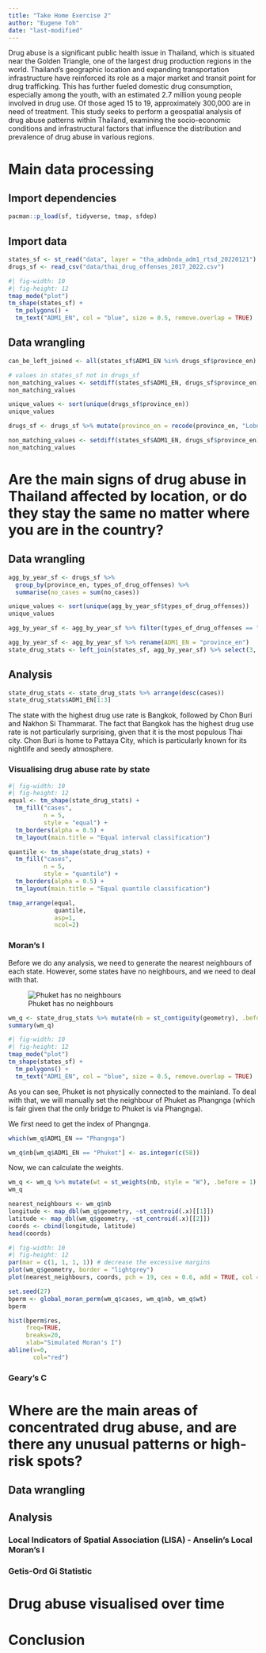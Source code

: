 ```yaml
---
title: "Take Home Exercise 2"
author: "Eugene Toh"
date: "last-modified"
---
```


Drug abuse is a significant public health issue in Thailand, which is situated near the Golden Triangle, one of the largest drug production regions in the world. Thailand’s geographic location and expanding transportation infrastructure have reinforced its role as a major market and transit point for drug trafficking. This has further fueled domestic drug consumption, especially among the youth, with an estimated 2.7 million young people involved in drug use. Of those aged 15 to 19, approximately 300,000 are in need of treatment. This study seeks to perform a geospatial analysis of drug abuse patterns within Thailand, examining the socio-economic conditions and infrastructural factors that influence the distribution and prevalence of drug abuse in various regions.

# Main data processing

## Import dependencies

```r
pacman::p_load(sf, tidyverse, tmap, sfdep)
```

## Import data

```r
states_sf <- st_read("data", layer = "tha_admbnda_adm1_rtsd_20220121")
drugs_sf <- read_csv("data/thai_drug_offenses_2017_2022.csv")
```

```r
#| fig-width: 10
#| fig-height: 12
tmap_mode("plot")
tm_shape(states_sf) +
  tm_polygons() +
  tm_text("ADM1_EN", col = "blue", size = 0.5, remove.overlap = TRUE)
```

## Data wrangling

```r
can_be_left_joined <- all(states_sf$ADM1_EN %in% drugs_sf$province_en)
```

```r
# values in states_sf not in drugs_sf
non_matching_values <- setdiff(states_sf$ADM1_EN, drugs_sf$province_en)
non_matching_values
```

```r
unique_values <- sort(unique(drugs_sf$province_en))
unique_values
```

```r
drugs_sf <- drugs_sf %>% mutate(province_en = recode(province_en, "Loburi" = "Lop Buri", "buogkan" = "Bueng Kan"))
```

```r
non_matching_values <- setdiff(states_sf$ADM1_EN, drugs_sf$province_en)
non_matching_values
```

# Are the main signs of drug abuse in Thailand affected by location, or do they stay the same no matter where you are in the country?

## Data wrangling

```r
agg_by_year_sf <- drugs_sf %>%
  group_by(province_en, types_of_drug_offenses) %>%
  summarise(no_cases = sum(no_cases))
```

```r
unique_values <- sort(unique(agg_by_year_sf$types_of_drug_offenses))
unique_values
```

```r
agg_by_year_sf <- agg_by_year_sf %>% filter(types_of_drug_offenses == "drug_use_cases") %>% select(1, 3)
```

```r
agg_by_year_sf <- agg_by_year_sf %>% rename(ADM1_EN = "province_en")
state_drug_stats <- left_join(states_sf, agg_by_year_sf) %>% select(3, 17:18) %>% rename(cases = "no_cases")
```

## Analysis

```r
state_drug_stats <- state_drug_stats %>% arrange(desc(cases))
state_drug_stats$ADM1_EN[1:3]
```

The state with the highest drug use rate is Bangkok, followed by Chon Buri and Nakhon Si Thammarat. The fact that Bangkok has the highest drug use rate is not particularly surprising, given that it is the most populous Thai city. Chon Buri is home to Pattaya City, which is particularly known for its nightlife and seedy atmosphere.

### Visualising drug abuse rate by state

```r
#| fig-width: 10
#| fig-height: 12
equal <- tm_shape(state_drug_stats) +
  tm_fill("cases",
          n = 5,
          style = "equal") +
  tm_borders(alpha = 0.5) +
  tm_layout(main.title = "Equal interval classification")

quantile <- tm_shape(state_drug_stats) +
  tm_fill("cases",
          n = 5,
          style = "quantile") +
  tm_borders(alpha = 0.5) +
  tm_layout(main.title = "Equal quantile classification")

tmap_arrange(equal, 
             quantile, 
             asp=1, 
             ncol=2)
```

### Moran's I

Before we do any analysis, we need to generate the nearest neighbours of each state. However, some states have no neighbours, and we need to deal with that.

![Phuket has no neighbours](assets/pkuket_no_neighbour.png)

```r
wm_q <- state_drug_stats %>% mutate(nb = st_contiguity(geometry), .before = 1)
summary(wm_q)
```

```r
#| fig-width: 10
#| fig-height: 12
tmap_mode("plot")
tm_shape(states_sf) +
  tm_polygons() +
  tm_text("ADM1_EN", col = "blue", size = 0.5, remove.overlap = TRUE)
```

As you can see, Phuket is not physically connected to the mainland. To deal with that, we will manually set the neighbour of Phuket as Phangnga (which is fair given that the only bridge to Phuket is via Phangnga).

We first need to get the index of Phangnga.

```r
which(wm_q$ADM1_EN == "Phangnga")
```

```r
wm_q$nb[wm_q$ADM1_EN == "Phuket"] <- as.integer(c(58))
```

Now, we can calculate the weights.

```r
wm_q <- wm_q %>% mutate(wt = st_weights(nb, style = "W"), .before = 1)
wm_q
```

```r
nearest_neighbours <- wm_q$nb
longitude <- map_dbl(wm_q$geometry, ~st_centroid(.x)[[1]])
latitude <- map_dbl(wm_q$geometry, ~st_centroid(.x)[[2]])
coords <- cbind(longitude, latitude)
head(coords)
```

```r
#| fig-width: 10
#| fig-height: 12
par(mar = c(1, 1, 1, 1)) # decrease the excessive margins
plot(wm_q$geometry, border = "lightgrey")
plot(nearest_neighbours, coords, pch = 19, cex = 0.6, add = TRUE, col = "red")
```

```r
set.seed(27)
bperm <- global_moran_perm(wm_q$cases, wm_q$nb, wm_q$wt)
bperm
```

```r
hist(bperm$res, 
     freq=TRUE, 
     breaks=20, 
     xlab="Simulated Moran's I")
abline(v=0,
       col="red")
```

### Geary's C

# Where are the main areas of concentrated drug abuse, and are there any unusual patterns or high-risk spots?

## Data wrangling

## Analysis

### Local Indicators of Spatial Association (LISA) - Anselin's Local Moran's I

### Getis-Ord Gi Statistic

# Drug abuse visualised over time

# Conclusion
